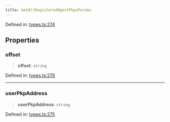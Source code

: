 ```yaml
---
title: GetAllRegisteredAgentPkpsParams
---
```


Defined in: [types.ts:274](https://github.com/LIT-Protocol/Vincent/blob/59bbcc58961d006596c8c80671cc1200f69f2946/packages/libs/contracts-sdk/src/types.ts#L274)

## Properties

### offset

> **offset**: `string`

Defined in: [types.ts:276](https://github.com/LIT-Protocol/Vincent/blob/59bbcc58961d006596c8c80671cc1200f69f2946/packages/libs/contracts-sdk/src/types.ts#L276)

***

### userPkpAddress

> **userPkpAddress**: `string`

Defined in: [types.ts:275](https://github.com/LIT-Protocol/Vincent/blob/59bbcc58961d006596c8c80671cc1200f69f2946/packages/libs/contracts-sdk/src/types.ts#L275)

